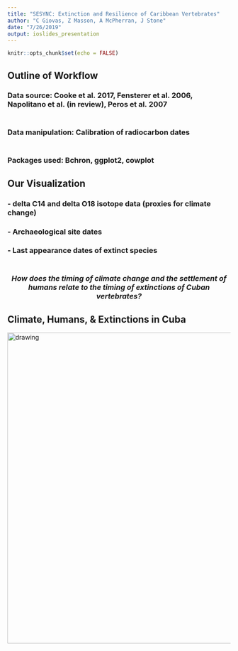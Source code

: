 ```yaml
---
title: "SESYNC: Extinction and Resilience of Caribbean Vertebrates"
author: "C Giovas, Z Masson, A McPherran, J Stone"
date: "7/26/2019"
output: ioslides_presentation
---
```


```r
knitr::opts_chunk$set(echo = FALSE)
```

## Outline of Workflow


### **Data source:** Cooke et al. 2017, Fensterer et al. 2006, Napolitano et al. (in review), Peros et al. 2007   <br><br>
### **Data manipulation:** Calibration of radiocarbon dates <br><br>
### **Packages used:** Bchron, ggplot2, cowplot 

## Our Visualization

### - delta C14 and delta O18 isotope data (proxies for climate change)
### - Archaeological site dates
### - Last appearance dates of extinct species <br><br>

<center>
### *How does the timing of climate change and the settlement of humans relate to the timing of extinctions of Cuban vertebrates?* 
</center>

## Climate, Humans, & Extinctions in Cuba
<img src="FIGURE.pdf" alt="drawing" width="700"/>

